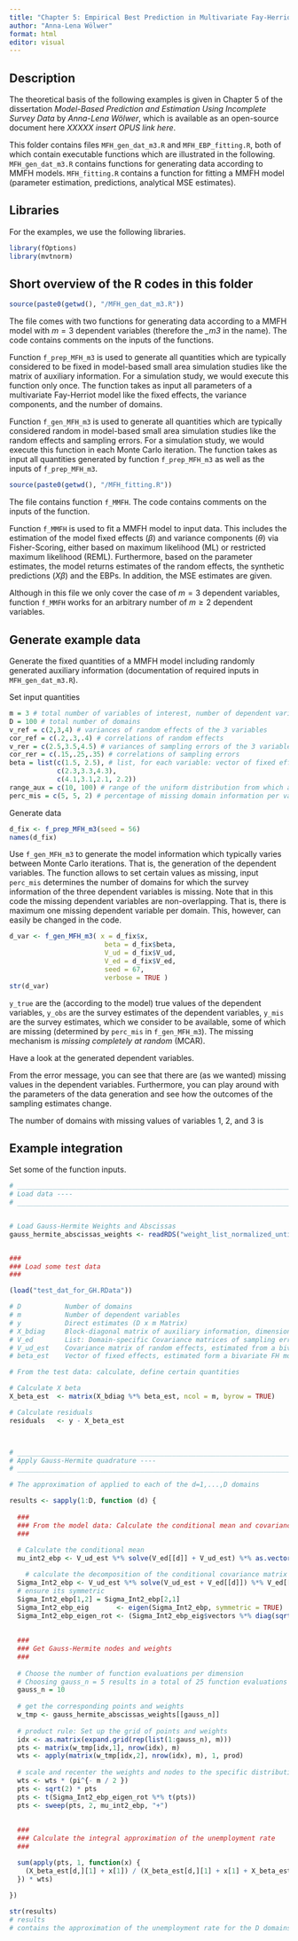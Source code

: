 ```yaml
---
title: "Chapter 5: Empirical Best Prediction in Multivariate Fay-Herriot Models"
author: "Anna-Lena Wölwer"
format: html
editor: visual
---
```


## Description

The theoretical basis of the following examples is given in Chapter 5 of the dissertation *Model-Based Prediction and Estimation Using Incomplete Survey Data* by *Anna-Lena Wölwer*, which is available as an open-source document here *XXXXX insert OPUS link here*.

This folder contains files `MFH_gen_dat_m3.R` and `MFH_EBP_fitting.R`, both of which contain executable functions which are illustrated in the following. `MFH_gen_dat_m3.R` contains functions for generating data according to MMFH models. `MFH_fitting.R` contains a function for fitting a MMFH model (parameter estimation, predictions, analytical MSE estimates).

## Libraries

For the examples, we use the following libraries.

```r
library(fOptions)
library(mvtnorm)
```

## Short overview of the R codes in this folder

```r
source(paste0(getwd(), "/MFH_gen_dat_m3.R"))
```

The file comes with two functions for generating data according to a MMFH model with $m=3$ dependent variables (therefore the *\_m3* in the name). The code contains comments on the inputs of the functions.

Function `f_prep_MFH_m3` is used to generate all quantities which are typically considered to be fixed in model-based small area simulation studies like the matrix of auxiliary information. For a simulation study, we would execute this function only once. The function takes as input all parameters of a multivariate Fay-Herriot model like the fixed effects, the variance components, and the number of domains.

Function `f_gen_MFH_m3` is used to generate all quantities which are typically considered random in model-based small area simulation studies like the random effects and sampling errors. For a simulation study, we would execute this function in each Monte Carlo iteration. The function takes as input all quantities generated by function `f_prep_MFH_m3` as well as the inputs of `f_prep_MFH_m3`.

```r
source(paste0(getwd(), "/MFH_fitting.R"))
```

The file contains function `f_MMFH`. The code contains comments on the inputs of the function.

Function `f_MMFH` is used to fit a MMFH model to input data. This includes the estimation of the model fixed effects ($\beta$) and variance components ($\theta$) via Fisher-Scoring, either based on maximum likelihood (ML) or restricted maximum likelihood (REML). Furthermore, based on the parameter estimates, the model returns estimates of the random effects, the synthetic predictions ($X \beta$) and the EBPs. In addition, the MSE estimates are given.

Although in this file we only cover the case of $m=3$ dependent variables, function `f_MMFH` works for an arbitrary number of $m\geq 2$ dependent variables.

## Generate example data

Generate the fixed quantities of a MMFH model including randomly generated auxiliary information (documentation of required inputs in `MFH_gen_dat_m3.R`).

Set input quantities

```r
m = 3 # total number of variables of interest, number of dependent variables
D = 100 # total number of domains
v_ref = c(2,3,4) # variances of random effects of the 3 variables
cor_ref = c(.2,.3,.4) # correlations of random effects
v_rer = c(2.5,3.5,4.5) # variances of sampling errors of the 3 variables
cor_rer = c(.15,.25,.35) # correlations of sampling errors
beta = list(c(1.5, 2.5), # list, for each variable: vector of fixed effects
            c(2.3,3.3,4.3),
            c(4.1,3.1,2.1, 2.2))
range_aux = c(10, 100) # range of the uniform distribution from which auxiliary information is sampled from
perc_mis = c(5, 5, 2) # percentage of missing domain information per variable
```

Generate data

```r
d_fix <- f_prep_MFH_m3(seed = 56)
names(d_fix)
```

Use `f_gen_MFH_m3` to generate the model information which typically varies between Monte Carlo iterations. That is, the generation of the dependent variables. The function allows to set certain values as missing, input `perc_mis` determines the number of domains for which the survey information of the three dependent variables is missing. Note that in this code the missing dependent variables are non-overlapping. That is, there is maximum one missing dependent variable per domain. This, however, can easily be changed in the code.

```r
d_var <- f_gen_MFH_m3( x = d_fix$x,
                        beta = d_fix$beta,
                        V_ud = d_fix$V_ud,
                        V_ed = d_fix$V_ed,
                        seed = 67,
                        verbose = TRUE )
str(d_var)
```

`y_true` are the (according to the model) true values of the dependent variables, `y_obs` are the survey estimates of the dependent variables, `y_mis` are the survey estimates, which we consider to be available, some of which are missing (determined by `perc_mis` in `f_gen_MFH_m3`). The missing mechanism is *missing completely at random* (MCAR).

Have a look at the generated dependent variables.


From the error message, you can see that there are (as we wanted) missing values in the dependent variables. Furthermore, you can play around with the parameters of the data generation and see how the outcomes of the sampling estimates change.

The number of domains with missing values of variables 1, 2, and 3 is

## Example integration

Set some of the function inputs.

```r

# ____________________________________________________________________________
# Load data ----
# ____________________________________________________________________________


# Load Gauss-Hermite Weights and Abscissas
gauss_hermite_abscissas_weights <- readRDS("weight_list_normalized_until_n200.RData")


###
### Load some test data
###

(load("test_dat_for_GH.RData"))

# D           Number of domains
# m           Number of dependent variables
# y           Direct estimates (D x m Matrix)
# X_bdiag     Block-diagonal matrix of auxiliary information, dimension: D*m x p
# V_ed        List: Domain-specific Covariance matrices of sampling errors, each list element has dimension m x m
# V_ud_est    Covariance matrix of random effects, estimated from a bivariate FH model, dimension: m x m
# beta_est    Vector of fixed effects, estimated form a bivariate FH model, length: p

# From the test data: calculate, define certain quantities

# Calculate X beta
X_beta_est  <- matrix(X_bdiag %*% beta_est, ncol = m, byrow = TRUE)

# Calculate residuals
residuals   <- y - X_beta_est



# ____________________________________________________________________________
# Apply Gauss-Hermite quadrature ----
# ____________________________________________________________________________

# The approximation of applied to each of the d=1,...,D domains

results <- sapply(1:D, function (d) {
  
  ###
  ### From the model data: Calculate the conditional mean and covariance
  ###
  
  # Calculate the conditional mean
  mu_int2_ebp <- V_ud_est %*% solve(V_ed[[d]] + V_ud_est) %*% as.vector(residuals[d,])

    # calculate the decomposition of the conditional covariance matrix
  Sigma_Int2_ebp <- V_ud_est %*% solve(V_ud_est + V_ed[[d]]) %*% V_ed[[d]]
  # ensure its symmetric
  Sigma_Int2_ebp[1,2] = Sigma_Int2_ebp[2,1]
  Sigma_Int2_ebp_eig       <- eigen(Sigma_Int2_ebp, symmetric = TRUE)
  Sigma_Int2_ebp_eigen_rot <- (Sigma_Int2_ebp_eig$vectors %*% diag(sqrt(Sigma_Int2_ebp_eig$values)))
  
  
  ### 
  ### Get Gauss-Hermite nodes and weights
  ### 
  
  # Choose the number of function evaluations per dimension
  # Choosing gauss_n = 5 results in a total of 25 function evaluations
  gauss_n = 10
  
  # get the corresponding points and weights
  w_tmp <- gauss_hermite_abscissas_weights[[gauss_n]]
  
  # product rule: Set up the grid of points and weights
  idx <- as.matrix(expand.grid(rep(list(1:gauss_n), m)))
  pts <- matrix(w_tmp[idx,1], nrow(idx), m)
  wts <- apply(matrix(w_tmp[idx,2], nrow(idx), m), 1, prod)
  
  # scale and recenter the weights and nodes to the specific distribution
  wts <- wts * (pi^{- m / 2 })
  pts <- sqrt(2) * pts
  pts <- t(Sigma_Int2_ebp_eigen_rot %*% t(pts))
  pts <- sweep(pts, 2, mu_int2_ebp, "+")
  
  
  ### 
  ### Calculate the integral approximation of the unemployment rate
  ### 

  sum(apply(pts, 1, function(x) {
    (X_beta_est[d,][1] + x[1]) / (X_beta_est[d,][1] + x[1] + X_beta_est[d,][2] + x[2])
  }) * wts) 
  
})

str(results)
# results
# contains the approximation of the unemployment rate for the D domains
```
